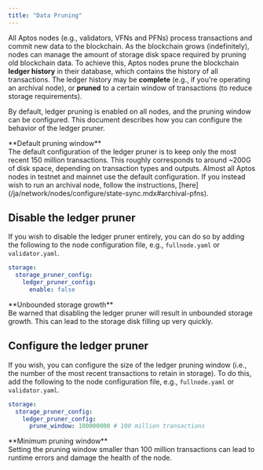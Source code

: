 ```yaml
---
title: "Data Pruning"
---
```







All Aptos nodes (e.g., validators, VFNs and PFNs) process transactions and commit new data to the blockchain.
As the blockchain grows (indefinitely), nodes can manage the amount of storage disk space required by pruning old
blockchain data. To achieve this, Aptos nodes prune the blockchain **ledger history** in their database, which
contains the history of all transactions. The ledger history may be **complete** (e.g., if you&apos;re operating an archival
node), or **pruned** to a certain window of transactions (to reduce storage requirements).

By default, ledger pruning is enabled on all nodes, and the pruning window can be configured. This document
describes how you can configure the behavior of the ledger pruner.

<Aside type="caution">
  **Default pruning window**<br />
  The default configuration of the ledger pruner is to keep only the most recent 150 million transactions.
  This roughly corresponds to around ~200G of disk space, depending on transaction types and outputs.
  Almost all Aptos nodes in testnet and mainnet use the default configuration. If you instead wish to run
  an archival node, follow the instructions, [here](/ja/network/nodes/configure/state-sync.mdx#archival-pfns).
</Aside>

## Disable the ledger pruner

If you wish to disable the ledger pruner entirely, you can do so by adding the following to the node
configuration file, e.g., `fullnode.yaml` or `validator.yaml`.

```yaml filename="fullnode.yaml"
storage:
  storage_pruner_config:
    ledger_pruner_config:
      enable: false
```

<Aside type="caution">
  **Unbounded storage growth**<br />
  Be warned that disabling the ledger pruner will result in unbounded storage growth. This can
  lead to the storage disk filling up very quickly.
</Aside>

## Configure the ledger pruner

If you wish, you can configure the size of the ledger pruning window (i.e., the number of the most recent transactions
to retain in storage). To do this, add the following to the node configuration file, e.g., `fullnode.yaml` or `validator.yaml`.

```yaml filename="fullnode.yaml"
storage:
  storage_pruner_config:
    ledger_pruner_config:
      prune_window: 100000000 # 100 million transactions
```

<Aside type="caution">
  **Minimum pruning window**<br />
  Setting the pruning window smaller than 100 million transactions can lead to runtime errors and damage the
  health of the node.
</Aside>
